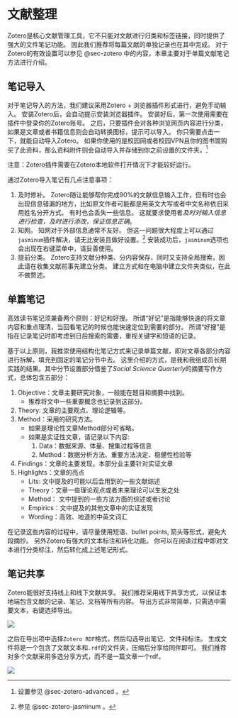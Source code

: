 # 文献整理{.sec-lit}

Zotero是核心文献管理工具，它不只能对文献进行归类和标签链接，同时提供了强大的文件笔记功能。
因此我们推荐将每篇文献的单独记录也在其中完成。
对于Zotero的有效设置可以参见 @sec-zotero 中的内容，本章主要对于单篇文献笔记方法进行介绍。

## 笔记导入

对于笔记导入的方法，我们建议采用Zotero + 浏览器插件形式进行，避免手动输入。
安装Zotero后，会自动提示安装浏览器插件。
安装好后，第一次使用需要在插件中登录你的Zotero账号。
之后，只要插件会对各种浏览网页内容进行分类，如果是文章或者书籍信息则会自动转换图标，提示可以导入。
你只需要点击一下，就能自动导入Zotero。
如果你使用的是校园网或者校园VPN且你的图书馆购买了此资料，那么资料附件则会自动导入并存储到你之前设置的文件夹。^[设置参见 @sec-zotero-advanced 。]

:::{.callout-note}
注意：Zotero插件需要在Zotero本地软件打开情况下才能较好运行。
:::

通过Zotero导入笔记有几点注意事项：

1. 及时修补。
Zotero随让能够帮你完成90%的文献信息输入工作，但有时也会出现信息错漏的地方，比如原文作者可能都是用英文大写或者中文名称依旧采用姓名分开方式。
有时也会丢失一些信息。
这就要求使用者*及时对输入信息进行检查，及时进行添改，保证信息正确*。
1. 知网。
知网对于外部信息通常不友好。
但这一问题很大程度上可以通过`jasminum`插件解决，请无比安装且做好设置。^[参见 @sec-zotero-jasminum 。]
安装成功后，`jasminum`选项也会出现在右键菜单中，请妥善使用。
1. 提前分类。
Zotero支持文献分种类、分内容保存，同时又支持全局搜索，因此请在收集文献前事先建立分类。
建立方式和在电脑中建立文件夹类似，在此不做赘述。

## 单篇笔记

高效读书笔记须兼备两个原则：好记和好搜。
所谓“好记”是指能够快速的将文章内容和重点理清，当回看笔记的时候也能快速定位到需要的部分。
所谓“好搜”是指在记录笔记时即考虑到日后搜索的需要，重视关键字和短语的记录。

基于以上原则，我推崇使用结构化笔记方式来记录单篇文献，即对文章各部分内容进行拆解，填充到固定的笔记分节中去。
这里介绍的方式，是我和我组成员长期实践的结果。其中分节设置部分借鉴了*Social Science Quarterly*的摘要写作方式，总体包含五部分：

1. Objective：文章主要研究对象，一般能在题目和摘要中找到。
    - 推荐将文中一些重要概念也记录到这部分。
1. Theory: 文章的主要观点、理论逻辑等。
1. Method：采用的研究方法。
    - 如果是理论性文章Method部分可省略。
    - 如果是实证性文章，请记录以下内容:
        1. Data：数据来源、体量、搜集过程等信息
        1. Method：数据分析方法、重要方法决定、稳健性检验等
1. Findings：文章的主要发现，本部分业主要针对实证文章
1. Highlights：文章的亮点
    - Lits: 文中提及的可能以后会用到的一些文献综述
    - Theory：文章一些理论观点或者未来理论可以生发之处
    - Method： 文中提到的一些方法方面的综述或者讨论
    - Empirics：文中提及的其他文章中的实证发现
    - Wording：高效、地道的中英文词汇

在记录这些内容的过程中，请尽量使用短语、bullet points, 箭头等形式，避免大段摘抄。
另外Zotero有强大的文本标注和转化功能。
你可以在阅读过程中即对文本进行分类标注，然后转化成上述笔记形式。

## 笔记共享

Zotero能很好支持线上和线下文献共享。
我们推荐采用线下共享方式，以保证本地端包含文献的记录、笔记、文档等所有内容。
导出方式非常简单，只需选中需要文本，右键选择导出。

![](images/lit_export.png)

之后在导出项中选择`Zotero RDF`格式，然后勾选导出笔记、文件和标注。
生成文件将是一个包含了文献文本和`.rdf`的文件夹，压缩后分享给同伴即可。
我们推荐对多个文献采用多选分享方式，而不是一篇文章一个rdf。

![](images/lit_export_set.png)